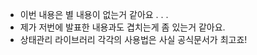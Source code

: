 -   이번 내용은 별 내용이 없는거 같아요 . . .
-   제가 저번에 발표한 내용과도 겹치는게 좀 있는거 같아요.
-   상태관리 라이브러리 각각의 사용법은 사실 공식문서가 최고죠!
